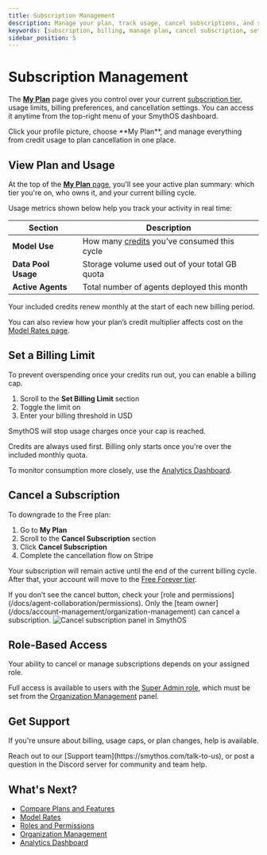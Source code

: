 ```yaml
---
title: Subscription Management
description: Manage your plan, track usage, cancel subscriptions, and set billing limits from the My Plan page.
keywords: [subscription, billing, manage plan, cancel subscription, set limits, my plan, downgrade]
sidebar_position: 5
---
```


# Subscription Management

The [**My Plan**](https://app.smythos.com/my-plan) page gives you control over your current [subscription tier](/docs/account-management/overview), usage limits, billing preferences, and cancellation settings. You can access it anytime from the top-right menu of your SmythOS dashboard.

<InfoCallout title="Where to manage your plan">
Click your profile picture, choose **My Plan**, and manage everything from credit usage to plan cancellation in one place.
</InfoCallout>

<Spacer size="md" />

## View Plan and Usage

At the top of the [**My Plan** page](https://app.smythos.com/my-plan), you'll see your active plan summary: which tier you're on, who owns it, and your current billing cycle.

Usage metrics shown below help you track your activity in real time:

| Section             | Description                                                  |
|---------------------|--------------------------------------------------------------|
| **Model Use**       | How many [credits](/docs/account-management/model-rates) you’ve consumed this cycle |
| **Data Pool Usage** | Storage volume used out of your total GB quota               |
| **Active Agents**   | Total number of agents deployed this month                   |

<InfoCallout title="Credits reset automatically">
Your included credits renew monthly at the start of each new billing period.
</InfoCallout>

You can also review how your plan’s credit multiplier affects cost on the [Model Rates page](/docs/account-management/model-rates).

<Spacer size="md" />

## Set a Billing Limit

To prevent overspending once your credits run out, you can enable a billing cap.

1. Scroll to the **Set Billing Limit** section
2. Toggle the limit on
3. Enter your billing threshold in USD

SmythOS will stop usage charges once your cap is reached.

<WarningCallout title="Limits apply after credits are used">
Credits are always used first. Billing only starts once you're over the included monthly quota.
</WarningCallout>

To monitor consumption more closely, use the [Analytics Dashboard](/docs/agent-collaboration/analytics).

<Spacer size="md" />

## Cancel a Subscription

To downgrade to the Free plan:

1. Go to **My Plan**
2. Scroll to the **Cancel Subscription** section
3. Click **Cancel Subscription**
4. Complete the cancellation flow on Stripe

Your subscription will remain active until the end of the current billing cycle. After that, your account will move to the [Free Forever tier](https://smythos.com/pricing/).

<WarningCallout title="Only team owners can cancel subscriptions">
If you don’t see the cancel button, check your [role and permissions](/docs/agent-collaboration/permissions). Only the [team owner](/docs/account-management/organization-management) can cancel a subscription.
</WarningCallout>

<Image src="/docs/img/cancel-subscription.jpg" alt="Cancel subscription panel in SmythOS" caption="Downgrade takes effect at the end of your billing cycle." />

<Spacer size="md" />

## Role-Based Access

Your ability to cancel or manage subscriptions depends on your assigned role.

Full access is available to users with the [Super Admin role](/docs/agent-collaboration/permissions), which must be set from the [Organization Management](/docs/account-management/organization-management) panel.

<Spacer size="md" />

## Get Support

If you're unsure about billing, usage caps, or plan changes, help is available.

<TipCallout title="Need help fast?">
Reach out to our [Support team](https://smythos.com/talk-to-us), or post a question in the Discord server for community and team help.
</TipCallout>

<Spacer size="md" />

## What's Next?

- [Compare Plans and Features](/docs/account-management/overview)
- [Model Rates](/docs/account-management/model-rates)
- [Roles and Permissions](/docs/agent-collaboration/permissions)
- [Organization Management](/docs/account-management/organization-management)
- [Analytics Dashboard](/docs/agent-collaboration/analytics)
